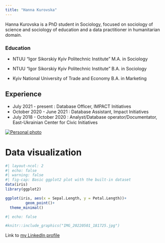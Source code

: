 ```yaml
---
title: "Hanna Kurovska"
---
```


Hanna Kurovska is a PhD student in Sociology, focused on sociology of science and sociology of education and a data practitioner in humanitarian domain.

### Education

-   NTUU "Igor Sikorskiy Kyiv Politechnic Institute" M.A. in Sociology

-   NTUU "Igor Sikorskiy Kyiv Politechnic Institute" B.A. in Sociology

-   Kyiv National University of Trade and Economy B.A. in Marketing

## Experience

-   July 2021  - present : Database Officer, IMPACT Initiatives
-   October 2020 - June 2021 : Database Assistant, Impact Initiatives
-   July 2018 - October 2020 : Analyst/Database operator/Documentator, East-Ukrainian Center for Civic Initiatives

<!-- ![Personal photo](img_cropped.png) -->

[![Personal photo](imgs/img_cropped.png){fig-alt="Picture of me" fig-align="center"}](https://www.instagram.com/solem675/)

# Data visualization

```r
#| layout-ncol: 2
#| echo: false
#| warning: false
#| fig-cap: Basic ggplot2 plot with the built-in dataset
data(iris)
library(ggplot2)

ggplot(iris, aes(x = Sepal.Length, y = Petal.Length))+
         geom_point()+
  theme_minimal()

```

```r
#| echo: false

#knitr::include_graphics("IMG_20220501_181725.jpg")

```

Link to [my LinkedIn profile](https://www.linkedin.com/in/hanna-kurovska-307b90115/)
